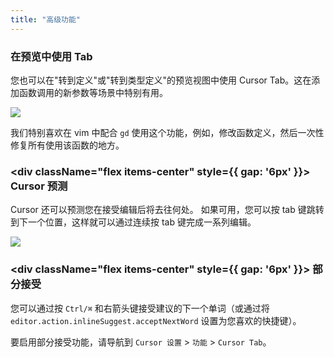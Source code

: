 ```yaml
---
title: "高级功能"
---
```


### 在预览中使用 Tab

您也可以在"转到定义"或"转到类型定义"的预览视图中使用 Cursor Tab。这在添加函数调用的新参数等场景中特别有用。

<Frame>
  <img src="/images/cpp/cpp-in-peek.png"/>
</Frame>

我们特别喜欢在 vim 中配合 `gd` 使用这个功能，例如，修改函数定义，然后一次性修复所有使用该函数的地方。

### <div className="flex items-center" style={{ gap: '6px' }}>  <span className="cursor-pointer my-0">Cursor 预测</span></div>

Cursor 还可以预测您在接受编辑后将去往何处。
如果可用，您可以按 tab 键跳转到下一个位置，这样就可以通过连续按 tab 键完成一系列编辑。

<Frame caption="Cursor 预测了下一个位置，并在那里提供了编辑建议。">
<img src="/images/cpp/cp.png" />
</Frame>

### <div className="flex items-center" style={{ gap: '6px' }}>  <span className="cursor-pointer my-0">部分接受</span></div>

您可以通过按 `Ctrl/⌘` 和右箭头键接受建议的下一个单词（或通过将 `editor.action.inlineSuggest.acceptNextWord` 设置为您喜欢的快捷键）。

要启用部分接受功能，请导航到 `Cursor 设置` > `功能` > `Cursor Tab`。
